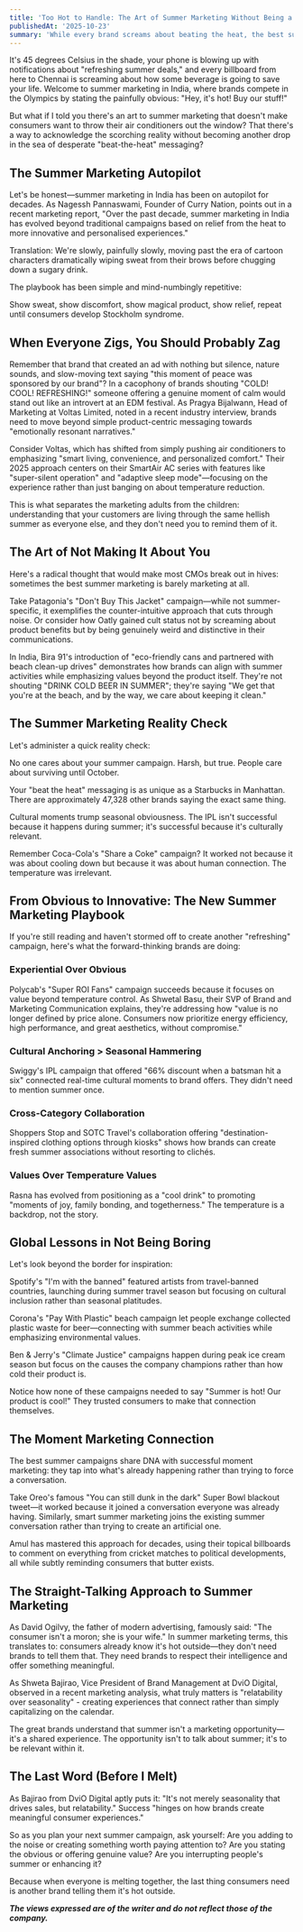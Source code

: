 ```yaml
---
title: 'Too Hot to Handle: The Art of Summer Marketing Without Being a Total Buzzkill'
publishedAt: '2025-10-23'
summary: 'While every brand screams about beating the heat, the best summer campaigns offer genuine value without stating the obvious'
---
```


It's 45 degrees Celsius in the shade, your phone is blowing up with notifications about "refreshing summer deals," and every billboard from here to Chennai is screaming about how some beverage is going to save your life. Welcome to summer marketing in India, where brands compete in the Olympics by stating the painfully obvious: "Hey, it's hot! Buy our stuff!"

But what if I told you there's an art to summer marketing that doesn't make consumers want to throw their air conditioners out the window? That there's a way to acknowledge the scorching reality without becoming another drop in the sea of desperate "beat-the-heat" messaging?

## The Summer Marketing Autopilot

Let's be honest—summer marketing in India has been on autopilot for decades. As Nagessh Pannaswami, Founder of Curry Nation, points out in a recent marketing report, "Over the past decade, summer marketing in India has evolved beyond traditional campaigns based on relief from the heat to more innovative and personalised experiences."

Translation: We're slowly, painfully slowly, moving past the era of cartoon characters dramatically wiping sweat from their brows before chugging down a sugary drink.

The playbook has been simple and mind-numbingly repetitive:

Show sweat, show discomfort, show magical product, show relief, repeat until consumers develop Stockholm syndrome.

## When Everyone Zigs, You Should Probably Zag

Remember that brand that created an ad with nothing but silence, nature sounds, and slow-moving text saying "this moment of peace was sponsored by our brand"? In a cacophony of brands shouting "COLD! COOL! REFRESHING!" someone offering a genuine moment of calm would stand out like an introvert at an EDM festival. As Pragya Bijalwann, Head of Marketing at Voltas Limited, noted in a recent industry interview, brands need to move beyond simple product-centric messaging towards "emotionally resonant narratives."

Consider Voltas, which has shifted from simply pushing air conditioners to emphasizing "smart living, convenience, and personalized comfort." Their 2025 approach centers on their SmartAir AC series with features like "super-silent operation" and "adaptive sleep mode"—focusing on the experience rather than just banging on about temperature reduction.

This is what separates the marketing adults from the children: understanding that your customers are living through the same hellish summer as everyone else, and they don't need you to remind them of it.

## The Art of Not Making It About You

Here's a radical thought that would make most CMOs break out in hives: sometimes the best summer marketing is barely marketing at all.

Take Patagonia's "Don't Buy This Jacket" campaign—while not summer-specific, it exemplifies the counter-intuitive approach that cuts through noise. Or consider how Oatly gained cult status not by screaming about product benefits but by being genuinely weird and distinctive in their communications.

In India, Bira 91's introduction of "eco-friendly cans and partnered with beach clean-up drives" demonstrates how brands can align with summer activities while emphasizing values beyond the product itself. They're not shouting "DRINK COLD BEER IN SUMMER"; they're saying "We get that you're at the beach, and by the way, we care about keeping it clean."

## The Summer Marketing Reality Check

Let's administer a quick reality check:

No one cares about your summer campaign. Harsh, but true. People care about surviving until October.

Your "beat the heat" messaging is as unique as a Starbucks in Manhattan. There are approximately 47,328 other brands saying the exact same thing.

Cultural moments trump seasonal obviousness. The IPL isn't successful because it happens during summer; it's successful because it's culturally relevant.

Remember Coca-Cola's "Share a Coke" campaign? It worked not because it was about cooling down but because it was about human connection. The temperature was irrelevant.

## From Obvious to Innovative: The New Summer Marketing Playbook

If you're still reading and haven't stormed off to create another "refreshing" campaign, here's what the forward-thinking brands are doing:

### Experiential Over Obvious

Polycab's "Super ROI Fans" campaign succeeds because it focuses on value beyond temperature control. As Shwetal Basu, their SVP of Brand and Marketing Communication explains, they're addressing how "value is no longer defined by price alone. Consumers now prioritize energy efficiency, high performance, and great aesthetics, without compromise."

### Cultural Anchoring > Seasonal Hammering

Swiggy's IPL campaign that offered "66% discount when a batsman hit a six" connected real-time cultural moments to brand offers. They didn't need to mention summer once.

### Cross-Category Collaboration

Shoppers Stop and SOTC Travel's collaboration offering "destination-inspired clothing options through kiosks" shows how brands can create fresh summer associations without resorting to clichés.

### Values Over Temperature Values

Rasna has evolved from positioning as a "cool drink" to promoting "moments of joy, family bonding, and togetherness." The temperature is a backdrop, not the story.

## Global Lessons in Not Being Boring

Let's look beyond the border for inspiration:

Spotify's "I'm with the banned" featured artists from travel-banned countries, launching during summer travel season but focusing on cultural inclusion rather than seasonal platitudes.

Corona's "Pay With Plastic" beach campaign let people exchange collected plastic waste for beer—connecting with summer beach activities while emphasizing environmental values.

Ben & Jerry's "Climate Justice" campaigns happen during peak ice cream season but focus on the causes the company champions rather than how cold their product is.

Notice how none of these campaigns needed to say "Summer is hot! Our product is cool!" They trusted consumers to make that connection themselves.

## The Moment Marketing Connection

The best summer campaigns share DNA with successful moment marketing: they tap into what's already happening rather than trying to force a conversation.

Take Oreo's famous "You can still dunk in the dark" Super Bowl blackout tweet—it worked because it joined a conversation everyone was already having. Similarly, smart summer marketing joins the existing summer conversation rather than trying to create an artificial one.

Amul has mastered this approach for decades, using their topical billboards to comment on everything from cricket matches to political developments, all while subtly reminding consumers that butter exists.

## The Straight-Talking Approach to Summer Marketing

As David Ogilvy, the father of modern advertising, famously said: "The consumer isn't a moron; she is your wife." In summer marketing terms, this translates to: consumers already know it's hot outside—they don't need brands to tell them that. They need brands to respect their intelligence and offer something meaningful.

As Shweta Bajirao, Vice President of Brand Management at DviO Digital, observed in a recent marketing analysis, what truly matters is "relatability over seasonality" - creating experiences that connect rather than simply capitalizing on the calendar.

The great brands understand that summer isn't a marketing opportunity—it's a shared experience. The opportunity isn't to talk about summer; it's to be relevant within it.

## The Last Word (Before I Melt)

As Bajirao from DviO Digital aptly puts it: "It's not merely seasonality that drives sales, but relatability." Success "hinges on how brands create meaningful consumer experiences."

So as you plan your next summer campaign, ask yourself: Are you adding to the noise or creating something worth paying attention to? Are you stating the obvious or offering genuine value? Are you interrupting people's summer or enhancing it?

Because when everyone is melting together, the last thing consumers need is another brand telling them it's hot outside.

***The views expressed are of the writer and do not reflect those of the company.***
